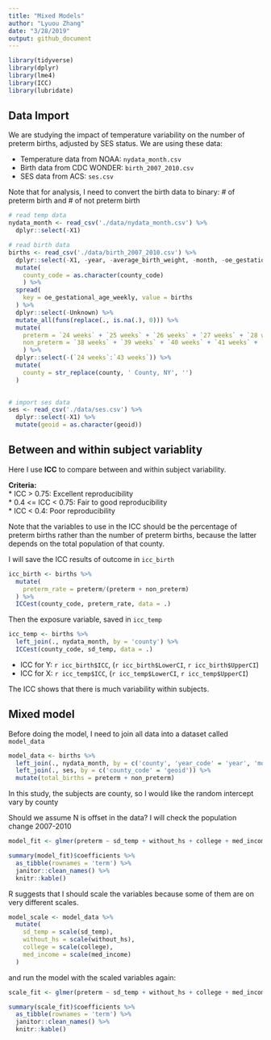 ```yaml
---
title: "Mixed Models"
author: "Lyuou Zhang"
date: "3/28/2019"
output: github_document
---
```


```r
library(tidyverse)
library(dplyr) 
library(lme4)
library(ICC) 
library(lubridate)
```

## Data Import

We are studying the impact of temperature variability on the number of preterm births, adjusted by SES status. We are using these data:  
  
*  Temperature data from NOAA: `nydata_month.csv`  
*  Birth data from CDC WONDER: `birth_2007_2010.csv`  
*  SES data from ACS: `ses.csv`  

Note that for analysis, I need to convert the birth data to binary: # of preterm birth and # of not preterm birth

```r
# read temp data
nydata_month <- read_csv('./data/nydata_month.csv') %>% 
  dplyr::select(-X1)

# read birth data
births <- read_csv('./data/birth_2007_2010.csv') %>% 
  dplyr::select(-X1, -year, -average_birth_weight, -month, -oe_gestational_age_weekly_code) %>% 
  mutate(
    county_code = as.character(county_code)
    ) %>% 
  spread(
    key = oe_gestational_age_weekly, value = births
  ) %>% 
  dplyr::select(-Unknown) %>% 
  mutate_all(funs(replace(., is.na(.), 0))) %>% 
  mutate(
    preterm = `24 weeks` + `25 weeks` + `26 weeks` + `27 weeks` + `28 weeks` + `29 weeks` + `30 weeks` + `31 weeks` + `32 weeks` + `33 weeks` + `34 weeks` + `35 weeks` + `36 weeks` + `37 weeks`,
    non_preterm = `38 weeks` + `39 weeks` + `40 weeks` + `41 weeks` + `42 weeks` + `43 weeks`
    ) %>% 
  dplyr::select(-(`24 weeks`:`43 weeks`)) %>% 
  mutate(
    county = str_replace(county, ' County, NY', '')
  )
  

# import ses data
ses <- read_csv('./data/ses.csv') %>% 
  dplyr::select(-X1) %>% 
  mutate(geoid = as.character(geoid))

```

## Between and within subject variablity

Here I use **ICC** to compare between and within subject variability.

**Criteria:**   
*  ICC > 0.75: Excellent reproducibility  
*  0.4 <= ICC < 0.75: Fair to good reproducibility   
*  ICC < 0.4: Poor reproducibility  

Note that the variables to use in the ICC should be the percentage of preterm births rather than the number of preterm births, because the latter depends on the total population of that county.

I will save the ICC results of outcome in `icc_birth`
```r
icc_birth <- births %>% 
  mutate(
    preterm_rate = preterm/(preterm + non_preterm)
  ) %>% 
  ICCest(county_code, preterm_rate, data = .)

```


Then the exposure variable, saved in `icc_temp`
```r
icc_temp <- births %>% 
  left_join(., nydata_month, by = 'county') %>% 
  ICCest(county_code, sd_temp, data = .)


```

*  ICC for Y: `r icc_birth$ICC`, (`r icc_birth$LowerCI`, `r icc_birth$UpperCI`)
*  ICC for X: `r icc_temp$ICC`, (`r icc_temp$LowerCI`, `r icc_temp$UpperCI`)

The ICC shows that there is much variability within subjects. 

## Mixed model

Before doing the model, I need to join all data into a dataset called `model_data`

```r
model_data <- births %>% 
  left_join(., nydata_month, by = c('county', 'year_code' = 'year', 'month_code' = 'month')) %>%
  left_join(., ses, by = c('county_code' = 'geoid')) %>% 
  mutate(total_births = preterm + non_preterm)

```

In this study, the subjects are county, so I would like the random intercept vary by county  

Should we assume N is offset in the data? I will check the population change 2007-2010


```r
model_fit <- glmer(preterm ~ sd_temp + without_hs + college + med_income + (1|county_code), data = model_data, family = 'poisson')

summary(model_fit)$coefficients %>% 
  as_tibble(rownames = 'term') %>% 
  janitor::clean_names() %>% 
  knitr::kable()
```

R suggests that I should scale the variables because some of them are on very different scales. 


```r
model_scale <- model_data %>% 
  mutate(
    sd_temp = scale(sd_temp),
    without_hs = scale(without_hs),
    college = scale(college),
    med_income = scale(med_income)
  )

```

and run the model with the scaled variables again:

```r
scale_fit <- glmer(preterm ~ sd_temp + without_hs + college + med_income + (1|county_code), data = model_scale, family = 'poisson')

summary(scale_fit)$coefficients %>% 
  as_tibble(rownames = 'term') %>% 
  janitor::clean_names() %>% 
  knitr::kable()
```







